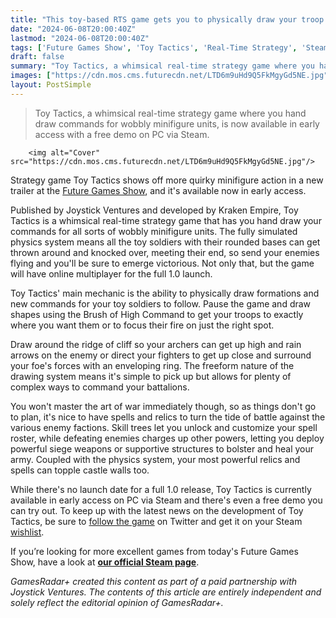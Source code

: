 ```yaml
---
title: "This toy-based RTS game gets you to physically draw your troop formations like a sandpit battleplan, and you can play it now on Steam"
date: "2024-06-08T20:00:40Z"
lastmod: "2024-06-08T20:00:40Z"
tags: ['Future Games Show', 'Toy Tactics', 'Real-Time Strategy', 'Steam']
draft: false
summary: "Toy Tactics, a whimsical real-time strategy game where you hand draw commands for wobbly minifigure units, is now available in early access with a free demo on PC via Steam."
images: ["https://cdn.mos.cms.futurecdn.net/LTD6m9uHd9Q5FkMgyGd5NE.jpg"]
layout: PostSimple
---
```

> Toy Tactics, a whimsical real-time strategy game where you hand draw commands for wobbly minifigure units, is now available in early access with a free demo on PC via Steam.


        <img alt="Cover" src="https://cdn.mos.cms.futurecdn.net/LTD6m9uHd9Q5FkMgyGd5NE.jpg"/>
        
Strategy game Toy Tactics shows off more quirky minifigure action in a new trailer at the [Future Games Show](https://www.gamesradar.com/future-games-show/), and it's available now in early access.

Published by Joystick Ventures and developed by Kraken Empire, Toy Tactics is a whimsical real-time strategy game that has you hand draw your commands for all sorts of wobbly minifigure units. The fully simulated physics system means all the toy soldiers with their rounded bases can get thrown around and knocked over, meeting their end, so send your enemies flying and you'll be sure to emerge victorious. Not only that, but the game will have online multiplayer for the full 1.0 launch.

Toy Tactics' main mechanic is the ability to physically draw formations and new commands for your toy soldiers to follow. Pause the game and draw shapes using the Brush of High Command to get your troops to exactly where you want them or to focus their fire on just the right spot.

Draw around the ridge of cliff so your archers can get up high and rain arrows on the enemy or direct your fighters to get up close and surround your foe's forces with an enveloping ring. The freeform nature of the drawing system means it's simple to pick up but allows for plenty of complex ways to command your battalions.

You won't master the art of war immediately though, so as things don't go to plan, it's nice to have spells and relics to turn the tide of battle against the various enemy factions. Skill trees let you unlock and customize your spell roster, while defeating enemies charges up other powers, letting you deploy powerful siege weapons or supportive structures to bolster and heal your army. Coupled with the physics system, your most powerful relics and spells can topple castle walls too.

While there's no launch date for a full 1.0 release, Toy Tactics is currently available in early access on PC via Steam and there's even a free demo you can try out. To keep up with the latest news on the development of Toy Tactics, be sure to [follow the game](https://twitter.com/PlayTTgame) on Twitter and get it on your Steam [wishlist](https://store.steampowered.com/app/1772530/Toy_Tactics/).

If you’re looking for more excellent games from today's Future Games Show, have a look at [<strong>our official Steam page</strong>](https://store.steampowered.com/sale/futuregamesshow).

*GamesRadar+ created this content as part of a paid partnership with Joystick Ventures. The contents of this article are entirely independent and solely reflect the editorial opinion of GamesRadar+.*
        